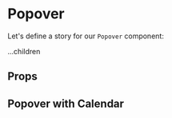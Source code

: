 
<Meta title="Atoms/Popover" component={Popover} />

# Popover

Let's define a story for our `Popover` component:

<Preview>
  <Story name="default">
    <Popover isActive>
      <div>...children</div>
    </Popover>
  </Story>
</Preview>

## Props

<Props of={Popover} />

## Popover with Calendar

<Story name="with calendar">
  <Popover isActive>
    <Calendar />
  </Popover>
</Story>
